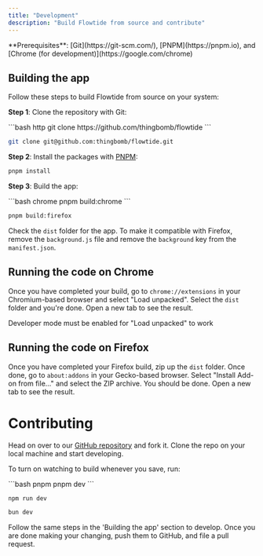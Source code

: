 ```yaml
---
title: "Development"
description: "Build Flowtide from source and contribute"
---
```


<Info>
  **Prerequisites**: [Git](https://git-scm.com/), [PNPM](https://pnpm.io), and [Chrome (for development)](https://google.com/chrome)
</Info>

## Building the app

Follow these steps to build Flowtide from source on your system:

**Step 1**: Clone the repository with Git:

<CodeGroup>
  ```bash http
  git clone https://github.com/thingbomb/flowtide
  ```

  ```bash ssh
  git clone git@github.com:thingbomb/flowtide.git
  ```
</CodeGroup>

**Step 2**: Install the packages with [PNPM](https://pnpm.io):

```bash
pnpm install
```

**Step 3**: Build the app:

<CodeGroup>
  ```bash chrome
  pnpm build:chrome
  ```

  ```bash firefox
  pnpm build:firefox
  ```
</CodeGroup>

Check the `dist` folder for the app. To make it compatible with Firefox, remove the `background.js` file and remove the `background` key from the `manifest.json`.

## Running the code on Chrome

Once you have completed your build, go to `chrome://extensions` in your Chromium-based browser and select "Load unpacked". Select the `dist` folder and you're done. Open a new tab to see the result.

<Info>
  Developer mode must be enabled for "Load unpacked" to work
</Info>

## Running the code on Firefox

Once you have completed your Firefox build, zip up the `dist` folder. Once done, go to `about:addons` in your Gecko-based browser. Select "Install Add-on from file..." and select the ZIP archive. You should be done. Open a new tab to see the result.

# Contributing

Head on over to our [GitHub repository](https://github.com/thingbomb/flowtide) and fork it. Clone the repo on your local machine and start developing.

To turn on watching to build whenever you save, run:

<CodeGroup>
  ```bash pnpm
  pnpm dev
  ```

  ```bash npm
  npm run dev
  ```

  ```bash bun
  bun dev
  ```
</CodeGroup>

Follow the same steps in the 'Building the app' section to develop. Once you are done making your changing, push them to GitHub, and file a pull request.